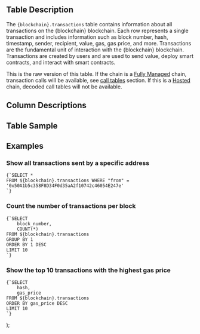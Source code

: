   <div>
    <h2>Table Description</h2>
    <p>
      The <code>{blockchain}.transactions</code> table contains information about all transactions on the {blockchain} blockchain. Each row represents a single transaction and includes information such as block number, hash, timestamp, sender, recipient, value, gas, gas price, and more. Transactions are the fundamental unit of interaction with the {blockchain} blockchain. Transactions are created by users and are used to send value, deploy smart contracts, and interact with smart contracts.
    </p>
    <p>
      This is the raw version of this table. If the chain is a <a href={`catalyst/fully-managed`}>Fully Managed</a> chain, transaction calls will be available, see <a href={`/data-catalog/evm/${blockchain}/decoded/call-tables`}>call tables</a> section. If this is a <a href={`/catalyst/hosted/overview`}>Hosted</a> chain, decoded call tables will not be available.
    </p>
    <h2>Column Descriptions</h2>
    <ColumnDescriptions tableSchema={blockchain} tableName="transactions" />
    <h2>Table Sample</h2>
    <TableSample tableSchema={blockchain} tableName="transactions" />
    <h2>Examples</h2>
    <h3>Show all transactions sent by a specific address</h3>
    <pre><code>{`SELECT * 
FROM ${blockchain}.transactions WHERE "from" = '0x50A1b5c358F8D34F0d35aA2f10742c46054E247e'
`}</code></pre>
    <h3>Count the number of transactions per block</h3>
    <pre><code>{`SELECT 
    block_number, 
    COUNT(*)
FROM ${blockchain}.transactions
GROUP BY 1
ORDER BY 1 DESC
LIMIT 10
`}</code></pre>
    <h3>Show the top 10 transactions with the highest gas price</h3>
    <pre><code>{`SELECT 
    hash, 
    gas_price
FROM ${blockchain}.transactions
ORDER BY gas_price DESC
LIMIT 10
`}</code></pre>
  </div>
);
